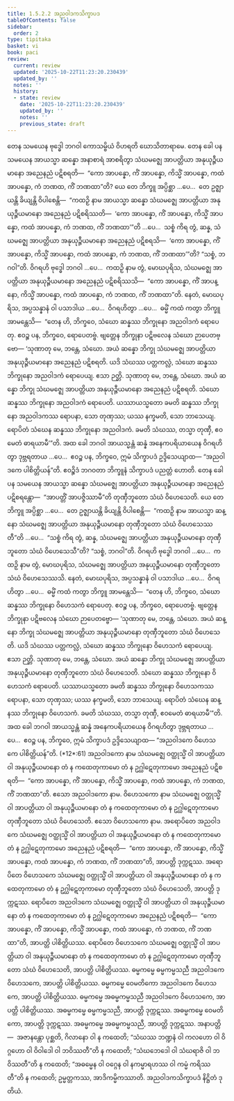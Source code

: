 ```yaml
---
title: 1.5.2.2 အညဝါဒကသိက္ခာပဒ
tableOfContents: false
sidebar:
  order: 2
type: tipitaka
basket: vi
book: paci
review:
  current: review
  updated: '2025-10-22T11:23:20.230439'
  updated_by: ''
  notes: ''
  history:
  - state: review
    date: '2025-10-22T11:23:20.230439'
    updated_by: ''
    notes: ''
    previous_state: draft
---
```



<ReviewStatus review={frontmatter.review} showDetails={true} />

<HypothesisAnnotation frontmatter={frontmatter} />

<DynamicBreadcrumb />

<Division number="94" book="paci" e="ch" v="2" p="53">

<Paragraph number="350" book="paci">
တေန သမယေန ဗုဒ္ဓေါ ဘဂဝါ ကောသမ္ဗိယံ ဝိဟရတိ ဃောသိတာရာမေ. တေန ခေါ ပန သမယေန အာယသ္မာ ဆန္နော အနာစာရံ အာစရိတွာ သံဃမဇ္ဈေ အာပတ္တိယာ အနုယုဉ္ဇီယမာနော အညေနညံ ပဋိစရတိ—  “ကော အာပန္နော, ကိံ အာပန္နော, ကိသ္မိံ အာပန္နော, ကထံ အာပန္နော, ကံ ဘဏထ, ကိံ ဘဏထာ”တိ?
</Paragraph>

<Paragraph number="351" book="paci">
ယေ တေ ဘိက္ခူ အပ္ပိစ္ဆာ …ပေ…  တေ ဥဇ္ဈာယန္တိ ခိယျန္တိ ဝိပါစေန္တိ—  “ကထဉှိ နာမ အာယသ္မာ ဆန္နော သံဃမဇ္ဈေ အာပတ္တိယာ အနုယုဉ္ဇီယမာနော အညေနညံ ပဋိစရိဿတိ—  ‘ကော အာပန္နော, ကိံ အာပန္နော, ကိသ္မိံ အာပန္နော, ကထံ အာပန္နော, ကံ ဘဏထ, ကိံ ဘဏထာ’”တိ …ပေ…  သစ္စံ ကိရ တွံ, ဆန္န, သံဃမဇ္ဈေ အာပတ္တိယာ အနုယုဉ္ဇီယမာနော အညေနညံ ပဋိစရသိ—  ‘ကော အာပန္နော, ကိံ အာပန္နော, ကိသ္မိံ အာပန္နော, ကထံ အာပန္နော, ကံ ဘဏထ, ကိံ ဘဏထာ’”တိ? “သစ္စံ, ဘဂဝါ”တိ. ဝိဂရဟိ ဗုဒ္ဓေါ ဘဂဝါ …ပေ…  ကထဉှိ နာမ တွံ, မောဃပုရိသ, သံဃမဇ္ဈေ အာပတ္တိယာ အနုယုဉ္ဇီယမာနော အညေနညံ ပဋိစရိဿသိ—  “ကော အာပန္နော, ကိံ အာပန္နော, ကိသ္မိံ အာပန္နော, ကထံ အာပန္နော, ကံ ဘဏထ, ကိံ ဘဏထာ”တိ. နေတံ, မောဃပုရိသ, အပ္ပသန္နာနံ ဝါ ပသာဒါယ …ပေ…  ဝိဂရဟိတွာ …ပေ…  ဓမ္မိံ ကထံ ကတွာ ဘိက္ခူ အာမန္တေသိ—  “တေန ဟိ, ဘိက္ခဝေ, သံဃော ဆန္နဿ ဘိက္ခုနော အညဝါဒကံ ရောပေတု. ဧဝဉ္စ ပန, ဘိက္ခဝေ, ရောပေတဗ္ဗံ. ဗျတ္တေန ဘိက္ခုနာ ပဋိဗလေန သံဃော ဉာပေတဗ္ဗော—
</Paragraph>

</Division>
<Division number="95" book="paci" e="ch" v="2" p="53">

<Paragraph number="352" book="paci">
‘သုဏာတု မေ, ဘန္တေ, သံဃော. အယံ ဆန္နော ဘိက္ခု သံဃမဇ္ဈေ အာပတ္တိယာ အနုယုဉ္ဇီယမာနော အညေနညံ ပဋိစရတိ. ယဒိ သံဃဿ ပတ္တကလ္လံ, သံဃော ဆန္နဿ ဘိက္ခုနော အညဝါဒကံ ရောပေယျ. ဧသာ ဉတ္တိ.
</Paragraph>

<Paragraph number="353" book="paci">
သုဏာတု မေ, ဘန္တေ, သံဃော. အယံ ဆန္နော ဘိက္ခု သံဃမဇ္ဈေ အာပတ္တိယာ အနုယုဉ္ဇီယမာနော အညေနညံ ပဋိစရတိ. သံဃော ဆန္နဿ ဘိက္ခုနော အညဝါဒကံ ရောပေတိ. ယဿာယသ္မတော ခမတိ ဆန္နဿ ဘိက္ခုနော အညဝါဒကဿ ရောပနာ, သော တုဏှဿ; ယဿ နက္ခမတိ, သော ဘာသေယျ.
</Paragraph>

<Paragraph number="354" book="paci">
ရောပိတံ သံဃေန ဆန္နဿ ဘိက္ခုနော အညဝါဒကံ. ခမတိ သံဃဿ, တသ္မာ တုဏှီ, ဧဝမေတံ ဓာရယာမီ’”တိ.
</Paragraph>

<Paragraph number="355" book="paci">
အထ ခေါ ဘဂဝါ အာယသ္မန္တံ ဆန္နံ အနေကပရိယာယေန ဝိဂရဟိတွာ ဒုဗ္ဘရတာယ …ပေ…  ဧဝဉ္စ ပန, ဘိက္ခဝေ, ဣမံ သိက္ခာပဒံ ဥဒ္ဒိသေယျာထ—
</Paragraph>

<Paragraph number="356" book="paci">
<Emphasis>“အညဝါဒကေ ပါစိတ္တိယန်”</Emphasis>တိ.
</Paragraph>

<Paragraph number="357" book="paci">
ဧဝဉ္စိဒံ ဘဂဝတာ ဘိက္ခူနံ သိက္ခာပဒံ ပညတ္တံ ဟောတိ.
</Paragraph>

</Division>
<Division number="96" book="paci" e="ch" v="2" p="54">

<Paragraph number="358" book="paci">
တေန ခေါ ပန သမယေန အာယသ္မာ ဆန္နော သံဃမဇ္ဈေ အာပတ္တိယာ အနုယုဉ္ဇီယမာနော အညေနညံ ပဋိစရန္တော—  “အာပတ္တိံ အာပဇ္ဇိဿာမီ”တိ တုဏှီဘူတော သံဃံ ဝိဟေသေတိ. ယေ တေ ဘိက္ခူ အပ္ပိစ္ဆာ …ပေ…  တေ ဥဇ္ဈာယန္တိ ခိယျန္တိ ဝိပါစေန္တိ—  “ကထဉှိ နာမ အာယသ္မာ ဆန္နော သံဃမဇ္ဈေ အာပတ္တိယာ အနုယုဉ္ဇီယမာနော တုဏှီဘူတော သံဃံ ဝိဟေသေဿတီ”တိ …ပေ…  “သစ္စံ ကိရ တွံ, ဆန္န, သံဃမဇ္ဈေ အာပတ္တိယာ အနုယုဉ္ဇီယမာနော တုဏှီဘူတော သံဃံ ဝိဟေသေသီ”တိ? “သစ္စံ, ဘဂဝါ”တိ. ဝိဂရဟိ ဗုဒ္ဓေါ ဘဂဝါ …ပေ…  ကထဉှိ နာမ တွံ, မောဃပုရိသ, သံဃမဇ္ဈေ အာပတ္တိယာ အနုယုဉ္ဇီယမာနော တုဏှီဘူတော သံဃံ ဝိဟေသေဿသိ. နေတံ, မောဃပုရိသ, အပ္ပသန္နာနံ ဝါ ပသာဒါယ …ပေ…  ဝိဂရဟိတွာ …ပေ…  ဓမ္မိံ ကထံ ကတွာ ဘိက္ခူ အာမန္တေသိ—  “တေန ဟိ, ဘိက္ခဝေ, သံဃော ဆန္နဿ ဘိက္ခုနော ဝိဟေသကံ ရောပေတု. ဧဝဉ္စ ပန, ဘိက္ခဝေ, ရောပေတဗ္ဗံ. ဗျတ္တေန ဘိက္ခုနာ ပဋိဗလေန သံဃော ဉာပေတဗ္ဗော—
</Paragraph>

</Division>
<Division number="97" book="paci" e="ch" v="2" p="54">

<Paragraph number="359" book="paci">
‘သုဏာတု မေ, ဘန္တေ, သံဃော. အယံ ဆန္နော ဘိက္ခု သံဃမဇ္ဈေ အာပတ္တိယာ အနုယုဉ္ဇီယမာနော တုဏှီဘူတော သံဃံ ဝိဟေသေတိ. ယဒိ သံဃဿ ပတ္တကလ္လံ, သံဃော ဆန္နဿ ဘိက္ခုနော ဝိဟေသကံ ရောပေယျ. ဧသာ ဉတ္တိ.
</Paragraph>

<Paragraph number="360" book="paci">
သုဏာတု မေ, ဘန္တေ, သံဃော. အယံ ဆန္နော ဘိက္ခု သံဃမဇ္ဈေ အာပတ္တိယာ အနုယုဉ္ဇီယမာနော တုဏှီဘူတော သံဃံ ဝိဟေသေတိ. သံဃော ဆန္နဿ ဘိက္ခုနော ဝိဟေသကံ ရောပေတိ. ယဿာယသ္မတော ခမတိ ဆန္နဿ ဘိက္ခုနော ဝိဟေသကဿ ရောပနာ, သော တုဏှဿ; ယဿ နက္ခမတိ, သော ဘာသေယျ.
</Paragraph>

<Paragraph number="361" book="paci">
ရောပိတံ သံဃေန ဆန္နဿ ဘိက္ခုနော ဝိဟေသကံ. ခမတိ သံဃဿ, တသ္မာ တုဏှီ, ဧဝမေတံ ဓာရယာမီ’”တိ.
</Paragraph>

<Paragraph number="362" book="paci">
အထ ခေါ ဘဂဝါ အာယသ္မန္တံ ဆန္နံ အနေကပရိယာယေန ဝိဂရဟိတွာ ဒုဗ္ဘရတာယ …ပေ…  ဧဝဉ္စ ပန, ဘိက္ခဝေ, ဣမံ သိက္ခာပဒံ ဥဒ္ဒိသေယျာထ—
</Paragraph>

</Division>
<Division number="98" book="paci" e="ch" v="2" p="55">

<Paragraph number="363" book="paci">
<Emphasis>“အညဝါဒကေ ဝိဟေသကေ ပါစိတ္တိယန်”</Emphasis>တိ. (*12*:<Emphasis>61</Emphasis>)
</Paragraph>

</Division>
<Division number="99" book="paci" e="ch" v="2" p="55">

<Paragraph number="364" book="paci">
<Emphasis>အညဝါဒကော</Emphasis> နာမ သံဃမဇ္ဈေ ဝတ္ထုသ္မိံ ဝါ အာပတ္တိယာ ဝါ အနုယုဉ္ဇီယမာနော တံ န ကထေတုကာမော တံ န ဥဂ္ဃါဋေတုကာမော အညေနညံ ပဋိစရတိ—  “ကော အာပန္နော, ကိံ အာပန္နော, ကိသ္မိံ အာပန္နော, ကထံ အာပန္နော, ကံ ဘဏထ, ကိံ ဘဏထာ”တိ. ဧသော အညဝါဒကော နာမ.
</Paragraph>

<Paragraph number="365" book="paci">
<Emphasis>ဝိဟေသကော</Emphasis> နာမ သံဃမဇ္ဈေ ဝတ္ထုသ္မိံ ဝါ အာပတ္တိယာ ဝါ အနုယုဉ္ဇီယမာနော တံ န ကထေတုကာမော တံ န ဥဂ္ဃါဋေတုကာမော တုဏှီဘူတော သံဃံ ဝိဟေသေတိ. ဧသော ဝိဟေသကော နာမ.
</Paragraph>

</Division>
<Division number="100" book="paci" e="ch" v="2" p="55">

<Paragraph number="366" book="paci">
အရောပိတေ အညဝါဒကေ သံဃမဇ္ဈေ ဝတ္ထုသ္မိံ ဝါ အာပတ္တိယာ ဝါ အနုယုဉ္ဇီယမာနော တံ န ကထေတုကာမော တံ န ဥဂ္ဃါဋေတုကာမော အညေနညံ ပဋိစရတိ—  “ကော အာပန္နော, ကိံ အာပန္နော, ကိသ္မိံ အာပန္နော, ကထံ အာပန္နော, ကံ ဘဏထ, ကိံ ဘဏထာ”တိ, အာပတ္တိ ဒုက္ကဋဿ. အရောပိတေ ဝိဟေသကေ သံဃမဇ္ဈေ ဝတ္ထုသ္မိံ ဝါ အာပတ္တိယာ ဝါ အနုယုဉ္ဇီယမာနော တံ န ကထေတုကာမော တံ န ဥဂ္ဃါဋေတုကာမော တုဏှီဘူတော သံဃံ ဝိဟေသေတိ, အာပတ္တိ ဒုက္ကဋဿ. ရောပိတေ အညဝါဒကေ သံဃမဇ္ဈေ ဝတ္ထုသ္မိံ ဝါ အာပတ္တိယာ ဝါ အနုယုဉ္ဇီယမာနော တံ န ကထေတုကာမော တံ န ဥဂ္ဃါဋေတုကာမော အညေနညံ ပဋိစရတိ—  “ကော အာပန္နော, ကိံ အာပန္နော, ကိသ္မိံ အာပန္နော, ကထံ အာပန္နော, ကံ ဘဏထ, ကိံ ဘဏထာ”တိ, အာပတ္တိ ပါစိတ္တိယဿ. ရောပိတေ ဝိဟေသကေ သံဃမဇ္ဈေ ဝတ္ထုသ္မိံ ဝါ အာပတ္တိယာ ဝါ အနုယုဉ္ဇီယမာနော တံ န ကထေတုကာမော တံ န ဥဂ္ဃါဋေတုကာမော တုဏှီဘူတော သံဃံ ဝိဟေသေတိ, အာပတ္တိ ပါစိတ္တိယဿ.
</Paragraph>

</Division>
<Division number="101" book="paci" e="ch" v="2" p="55">

<Paragraph number="367" book="paci">
ဓမ္မကမ္မေ ဓမ္မကမ္မသညီ အညဝါဒကေ ဝိဟေသကေ, အာပတ္တိ ပါစိတ္တိယဿ. ဓမ္မကမ္မေ ဝေမတိကော အညဝါဒကေ ဝိဟေသကေ, အာပတ္တိ ပါစိတ္တိယဿ. ဓမ္မကမ္မေ အဓမ္မကမ္မသညီ အညဝါဒကေ ဝိဟေသကေ, အာပတ္တိ ပါစိတ္တိယဿ. အဓမ္မကမ္မေ ဓမ္မကမ္မသညီ, အာပတ္တိ ဒုက္ကဋဿ. အဓမ္မကမ္မေ ဝေမတိကော, အာပတ္တိ ဒုက္ကဋဿ. အဓမ္မကမ္မေ အဓမ္မကမ္မသညီ, အာပတ္တိ ဒုက္ကဋဿ.
</Paragraph>

</Division>
<Division number="102" book="paci" e="ch" v="2" p="56">

<Paragraph number="368" book="paci">
အနာပတ္တိ—  အဇာနန္တော ပုစ္ဆတိ, ဂိလာနော ဝါ န ကထေတိ; “သံဃဿ ဘဏ္ဍနံ ဝါ ကလဟော ဝါ ဝိဂ္ဂဟော ဝါ ဝိဝါဒေါ ဝါ ဘဝိဿတီ”တိ န ကထေတိ; “သံဃဘေဒေါ ဝါ သံဃရာဇိ ဝါ ဘဝိဿတီ”တိ န ကထေတိ; “အဓမ္မေန ဝါ ဝဂ္ဂေန ဝါ နကမ္မာရဟဿ ဝါ ကမ္မံ ကရိဿတီ”တိ န ကထေတိ; ဥမ္မတ္တကဿ, အာဒိကမ္မိကဿာတိ.

</Paragraph>
</Division>

<Paragraph number="369" type="center" book="paci">
အညဝါဒကသိက္ခာပဒံ နိဋ္ဌိတံ ဒုတိယံ.
</Paragraph>